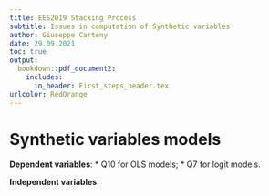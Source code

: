 ---
title: EES2019 Stacking Process 
subtitle: Issues in computation of Synthetic variables 
author: Giuseppe Carteny
date: 29.09.2021 
toc: true
output: 
  bookdown::pdf_document2:
    includes:
      in_header: First_steps_header.tex
urlcolor: RedOrange
---


# Synthetic variables models 

**Dependent variables**: 
* Q10 for OLS models;
* Q7 for logit models.

**Independent variables**: 

